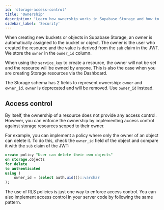 ```yaml
---
id: 'storage-access-control'
title: 'Ownership'
description: 'Learn how ownership works in Supabase Storage and how to control access'
sidebar_label: 'Security'
---
```


When creating new buckets or objects in Supabase Storage, an owner is automatically assigned to the bucket or object. The owner is the user who created the resource and the value is derived from the `sub` claim in the JWT.
We store the `owner` in the `owner_id` column.

<Admonition type="note">

When using the `service_key` to create a resource, the owner will not be set and the resource will be owned by anyone. This is also the case when you are creating Storage resources via the Dashboard.

</Admonition>

<Admonition type="note">

The Storage schema has 2 fields to represent ownership: `owner` and `owner_id`. `owner` is deprecated and will be removed. Use `owner_id` instead.

</Admonition>

## Access control

By itself, the ownership of a resource does not provide any access control. However, you can enforce the ownership by implementing access control against storage resources scoped to their owner.

For example, you can implement a policy where only the owner of an object can delete it. To do this, check the `owner_id` field of the object and compare it with the `sub` claim of the JWT:

```sql
create policy "User can delete their own objects"
on storage.objects
for delete
to authenticated
using (
    owner_id = (select auth.uid())::varchar
);
```

The use of RLS policies is just one way to enforce access control. You can also implement access control in your server code by following the same pattern.
